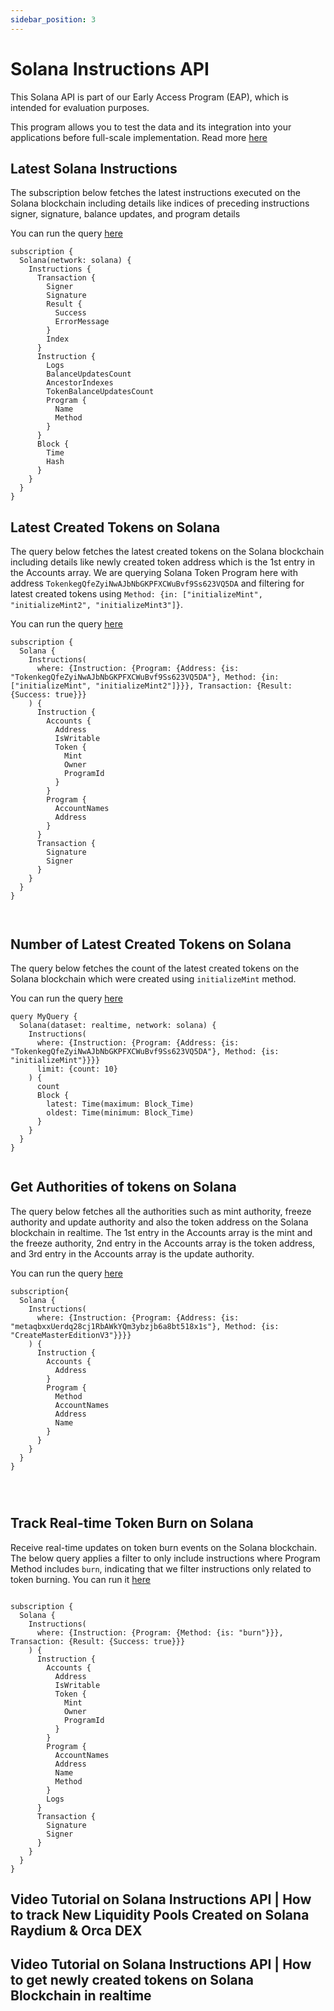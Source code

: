 ```yaml
---
sidebar_position: 3
---
```


# Solana Instructions API

This Solana API is part of our Early Access Program (EAP), which is intended for evaluation purposes.

This program allows you to test the data and its integration into your applications before full-scale implementation. Read more [here](https://docs.bitquery.io/docs/graphql/dataset/EAP/)

<head>
<meta name="title" content="Solana Instructions API | Get decoded Instructions data"/>
<meta name="description" content="Get instructions data executed on Solana including details like indices of preceding instructions signer, signature, balance, and program details etc."/>
<meta name="keywords" content="instructions api, instructions python api, instructions scan api, instructions api docs, DEX Trades crypto api, instructions blockchain api,solana network api"/>
<meta name="robots" content="index, follow"/>
<meta http-equiv="Content-Type" content="text/html; charset=utf-8"/>
<meta name="language" content="English"/>

<!-- Open Graph / Facebook -->

<meta property="og:type" content="website" />
<meta
  property="og:title"
  content="Solana Instructions API | Get decoded Instructions data"
/>
<meta
  property="og:description"
  content="Get instructions data executed on Solana including details like indices of preceding instructions signer, signature, balance, and program details etc."
/>

<!-- Twitter -->

<meta property="twitter:card" content="summary_large_image" />
<meta property="twitter:title" content="Solana Instructions API | Get decoded Instructions data" />
<meta property="twitter:description" content="Get instructions data executed on Solana including details like indices of preceding instructions signer, signature, balance, and program details etc." />
</head>


## Latest Solana Instructions

The subscription below fetches the latest instructions executed on the Solana blockchain including details like indices of preceding instructions signer, signature, balance updates, and program details

You can run the query [here](https://ide.bitquery.io/Latest-Solana-Instructions)

```
subscription {
  Solana(network: solana) {
    Instructions {
      Transaction {
        Signer
        Signature
        Result {
          Success
          ErrorMessage
        }
        Index
      }
      Instruction {
        Logs
        BalanceUpdatesCount
        AncestorIndexes
        TokenBalanceUpdatesCount
        Program {
          Name
          Method
        }
      }
      Block {
        Time
        Hash
      }
    }
  }
}

```

## Latest Created Tokens on Solana

The query below fetches the latest created tokens on the Solana blockchain including details like newly created token address which is the 1st entry in the Accounts array. We are querying Solana Token Program here with address `TokenkegQfeZyiNwAJbNbGKPFXCWuBvf9Ss623VQ5DA` and filtering for latest created tokens using `Method: {in: ["initializeMint", "initializeMint2", "initializeMint3"]}`.

You can run the query [here](https://ide.bitquery.io/Get-newly-created-tokens-on-Solana_1)

```
subscription {
  Solana {
    Instructions(
      where: {Instruction: {Program: {Address: {is: "TokenkegQfeZyiNwAJbNbGKPFXCWuBvf9Ss623VQ5DA"}, Method: {in: ["initializeMint", "initializeMint2"]}}}, Transaction: {Result: {Success: true}}}
    ) {
      Instruction {
        Accounts {
          Address
          IsWritable
          Token {
            Mint
            Owner
            ProgramId
          }
        }
        Program {
          AccountNames
          Address
        }
      }
      Transaction {
        Signature
        Signer
      }
    }
  }
}



```

## Number of Latest Created Tokens on Solana

The query below fetches the count of the latest created tokens on the Solana blockchain which were created using `initializeMint` method.

You can run the query [here](https://ide.bitquery.io/Count---Tokens-created-on-Solana)

```
query MyQuery {
  Solana(dataset: realtime, network: solana) {
    Instructions(
      where: {Instruction: {Program: {Address: {is: "TokenkegQfeZyiNwAJbNbGKPFXCWuBvf9Ss623VQ5DA"}, Method: {is: "initializeMint"}}}}
      limit: {count: 10}
    ) {
      count
      Block {
        latest: Time(maximum: Block_Time)
        oldest: Time(minimum: Block_Time)
      }
    }
  }
}


```

## Get Authorities of tokens on Solana

The query below fetches all the authorities such as mint authority, freeze authority and update authority and also the token address on the Solana blockchain in realtime. The 1st entry in the Accounts array is the mint and the freeze authority, 2nd entry in the Accounts array is the token address, and 3rd entry in the Accounts array is the update authority.

You can run the query [here](https://ide.bitquery.io/get-authorities-of-tokens-on-solana_2)

```
subscription{
  Solana {
    Instructions(
      where: {Instruction: {Program: {Address: {is: "metaqbxxUerdq28cj1RbAWkYQm3ybzjb6a8bt518x1s"}, Method: {is: "CreateMasterEditionV3"}}}}
    ) {
      Instruction {
        Accounts {
          Address
        }
        Program {
          Method
          AccountNames
          Address
          Name
        }
      }
    }
  }
}




```

## Track Real-time Token Burn on Solana

Receive real-time updates on token burn events on the Solana blockchain. The below query applies a filter to only include instructions where
Program Method includes `burn`, indicating that we filter instructions only related to token burning. You can run it [here](https://ide.bitquery.io/solana-token-burn-in-realtime)

```

subscription {
  Solana {
    Instructions(
      where: {Instruction: {Program: {Method: {is: "burn"}}}, Transaction: {Result: {Success: true}}}
    ) {
      Instruction {
        Accounts {
          Address
          IsWritable
          Token {
            Mint
            Owner
            ProgramId
          }
        }
        Program {
          AccountNames
          Address
          Name
          Method
        }
        Logs
      }
      Transaction {
        Signature
        Signer
      }
    }
  }
}

```

## Video Tutorial on Solana Instructions API | How to track New Liquidity Pools Created on Solana Raydium & Orca DEX

<VideoPlayer url="https://youtu.be/FO4-sYHgF-k?si=xBI9j4gnFxmuzQrU" />

## Video Tutorial on Solana Instructions API | How to get newly created tokens on Solana Blockchain in realtime

<VideoPlayer url="https://www.youtube.com/watch?v=P8BMl0X5d8o" />
